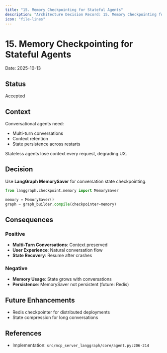 ```yaml
---
title: "15. Memory Checkpointing for Stateful Agents"
description: "Architecture Decision Record: 15. Memory Checkpointing for Stateful Agents"
icon: "file-lines"
---
```


# 15. Memory Checkpointing for Stateful Agents

Date: 2025-10-13

## Status

Accepted

## Context

Conversational agents need:
- Multi-turn conversations
- Context retention
- State persistence across restarts

Stateless agents lose context every request, degrading UX.

## Decision

Use **LangGraph MemorySaver** for conversation state checkpointing.

```python
from langgraph.checkpoint.memory import MemorySaver

memory = MemorySaver()
graph = graph_builder.compile(checkpointer=memory)
```

## Consequences

### Positive

- **Multi-Turn Conversations**: Context preserved
- **User Experience**: Natural conversation flow
- **State Recovery**: Resume after crashes

### Negative

- **Memory Usage**: State grows with conversations
- **Persistence**: MemorySaver not persistent (future: Redis)

## Future Enhancements

- Redis checkpointer for distributed deployments
- State compression for long conversations

## References

- Implementation: `src/mcp_server_langgraph/core/agent.py:206-214`
